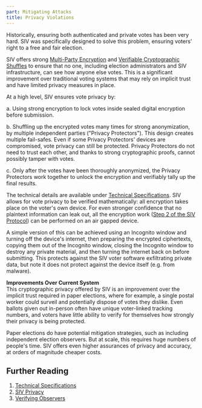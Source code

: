 ```yaml
---
part: Mitigating Attacks
title: Privacy Violations
---
```


Historically, ensuring both authenticated and private votes has been very hard. SIV was specifically designed to solve this problem, ensuring voters' right to a free and fair election.

SIV offers strong [Multi-Party Encryption](/technical-specifications#c-register-verifying-observers) and [Verifiable Cryptographic Shuffles](/technical-specifications#voting-period-ends) to ensure that no one, including election administrators and SIV infrastructure, can see how anyone else votes. This is a significant improvement over traditional voting systems that may rely on implicit trust and have limited privacy measures in place.

At a high level, SIV ensures vote privacy by:

<div style={{ marginLeft: 30}}>
a. Using strong encryption to lock votes inside sealed digital encryption before submission.

b. Shuffling up the encrypted votes many times for strong anonymization, by multiple independent parties ("Privacy Protectors"). This design creates multiple fail-safes. Even if some Privacy Protectors' devices are compromised, vote privacy can still be protected. Privacy Protectors do not need to trust each other, and thanks to strong cryptographic proofs, cannot possibly tamper with votes.

c. Only after the votes have been thoroughly anonymized, the Privacy Protectors work together to unlock the encryption and verifiably tally up the final results.

</div>

The technical details are available under [Technical Specifications](/technical-specifications). SIV allows for vote privacy to be verified mathematically: all encryption takes place on the voter's own device. For even stronger confidence that no plaintext information can leak out, all the encryption work ([Step 2 of the SIV Protocol](/technical-specifications#step-2-voters-make-selections--encrypt-their-vote)) can be performed on an air gapped device.

A simple version of this can be achieved using an Incognito window and turning off the device's internet, then preparing the encrypted ciphertexts, copying them out of the Incognito window, closing the Incognito window to destroy any private material, and then turning the internet back on before submitting. This protects against the SIV voter software exfiltrating private data, but note it does not protect against the device itself (e.g. from malware).

**Improvements Over Current System**  
This cryptographic privacy offered by SIV is an improvement over the implicit trust required in paper elections, where for example, a single postal worker could surveil and potentially dispose of votes they dislike. Even ballots given out in-person often have unique voter-linked tracking numbers, and voters have little ability to verify for themselves how strongly their privacy is being protected.

Paper elections do have potential mitigation strategies, such as including independent election observers. But at scale, this requires huge numbers of people's time. SIV offers even higher assurances of privacy and accuracy, at orders of magnitude cheaper costs.

## Further Reading

1.  [Technical Specifications](/technical-specifications)
1.  [SIV Privacy](/privacy)
1.  [Verifying Observers](/verifiability/verifying-observers)
